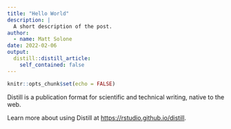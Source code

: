 ```yaml
---
title: "Hello World"
description: |
  A short description of the post.
author:
  - name: Matt Solone
date: 2022-02-06
output:
  distill::distill_article:
    self_contained: false
---
```



```r
knitr::opts_chunk$set(echo = FALSE)
```

Distill is a publication format for scientific and technical writing, native to the web.

Learn more about using Distill at <https://rstudio.github.io/distill>.


